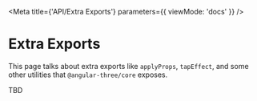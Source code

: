 
<Meta title={'API/Extra Exports'} parameters={{ viewMode: 'docs' }} />

# Extra Exports

This page talks about extra exports like `applyProps`, `tapEffect`, and some other utilities that `@angular-three/core` exposes.

TBD

